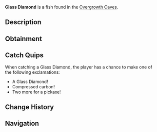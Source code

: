 {{FishInfobox
|image          = Glass Diamond.png
|rarity         = Mythical
|sea            = First Sea
|location       = [[Overgrowth Caves]]
|sublocation    = 
|sources        = Fishing Rod
|radar_location = 
|xp             = 250
|weather        = 
|time           = 
|season         = 
|bait           = 
|base_weight    = 5
|base_value     = 1500
|weight_range   = 2.5
|base_chance    = 0.001
|base_resil     = 100
}}
'''Glass Diamond''' is a {{Rarity|Mythical}} fish found in the [[Overgrowth Caves]].

== Description ==
{{Description|An incredibly unique translucent diamond from within the Earth's most frigid caves.|Bestiary Entry}}

== Obtainment ==
{{Fish Availability|
Frigid Cavern
Northern Summit/Surrounding Ocean
Overgrowth Caves
|top_rods      = 
Leviathan's Fang Rod\95564.97\286342.83;
No-Life Rod\90739.18\269094.77;
Free Spirit Rod\90448.28\291695.43;
Azure Of Lagoon\89323.82\284179.39;
Seraphic Rod\89268.2\250263;
Training Rod\68814.8\328979.38;
Flimsy Rod\56590.19\244318.92;
Great Rod of Oscar\88912.37\231061.73;
Firefly Rod\81733.41\296181.45;
Astralhook Rod\88832.75\239710.36;
Ethereal Prism Rod\88805.6\241100.46;
Challenger's Rod\87758.97\257095.57;
Trident Rod\86569.27\279185.66;
Rod Of The Forgotten Fang\84288.73\248560.06;
Blazebringer Rod\81875.3\250856.55;
Rod Of The Exalted One\77998.4\242166.34;
Zeus Rod\77169.32\246718.12;
Rod Of The Depths\77089.5\249670.76;
Verdant Shear Rod\76659.81\232481.06;
Depthseeker Rod\70299.32\223683.44;
Volcanic Rod\64493.62\227634.82;
Avalanche Rod\63760.65\215292.17;
Steady Rod\23245.69\102935.22
|recommended   = No-Life Rod
}}

== Catch Quips ==
When catching a Glass Diamond, the player has a chance to make one of the following exclamations:
* A Glass Diamond!
* Compressed carbon!
* Two more for a pickaxe!

== Change History ==
{{Change History|{{subst:Current Version}}}}

== Navigation ==
{{Fish Navbox|Overgrowth Caves}}